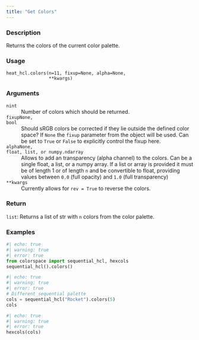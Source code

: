 ```yaml
---
title: "Get Colors"
---
```


### Description

Returns the colors of the current color palette.

### Usage

<pre><code class='language-python'>heat_hcl.colors(n=11, fixup=None, alpha=None,<br/>                **kwargs)</code></pre>

### Arguments

<dl class="pyp-list param-list">
  <dt style = "white-space: nowrap; font-family: monospace; vertical-align: top">
   <code id="colorspace.palettes.heat_hcl.colors:n">n</code><code class="argument-class">int</code>
  </dt>
 <dd>Number of colors which should be returned.</dd>
  <dt style = "white-space: nowrap; font-family: monospace; vertical-align: top">
   <code id="colorspace.palettes.heat_hcl.colors:fixup">fixup</code><code class="argument-class">None, bool</code>
  </dt>
 <dd>Should sRGB colors be corrected if they lie
outside the defined color space?  If `None` the `fixup`
parameter from the object will be used. Can be set to `True` or
`False` to explicitly control the fixup here.</dd>
  <dt style = "white-space: nowrap; font-family: monospace; vertical-align: top">
   <code id="colorspace.palettes.heat_hcl.colors:alpha">alpha</code><code class="argument-class">None, float, list, or numpy.ndarray</code>
  </dt>
 <dd>Allows to add an transparency
(alpha channel) to the colors. Can be a single float, a list, or a
numpy array. If a list or array is provided it must be of length 1 or
of length `n` and be convertible to float, providing values
between `0.0` (full opacity) and `1.0` (full transparency)</dd>
  <dt style = "white-space: nowrap; font-family: monospace; vertical-align: top">
   <code id="colorspace.palettes.heat_hcl.colors:**kwargs">**kwargs</code>
  </dt>
 <dd>Currently allows for `rev = True` to reverse the colors.</dd>
</dl>

### Return

<code>list</code>: Returns a list of str with `n` colors from the
color palette.

### Examples

```python
#| echo: true
#| warning: true
#| error: true
from colorspace import sequential_hcl, hexcols
sequential_hcl().colors()
```

```python
#| echo: true
#| warning: true
#| error: true
# Different sequential palette
cols = sequential_hcl("Rocket").colors(5)
cols
```

```python
#| echo: true
#| warning: true
#| error: true
hexcols(cols)
```



